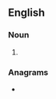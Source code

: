 ==English==

===Noun===
{{head|en|noun plural form}}

# {{plural of|aril|lang=en}}

===Anagrams===
* {{anagrams|en|Lairs|lairs|laris|liars|liras|rails|rials}}